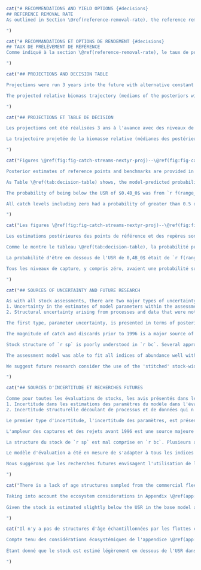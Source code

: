 ```r
cat("# RECOMMENDATIONS AND YIELD OPTIONS {#decisions}
## REFERENCE REMOVAL RATE
As outlined in Section \@ref(reference-removal-rate), the reference removal rate was calculated as the amount of constant catch taken each year for the long term to bring the relative spawning biomass to $0.4B_0$. The long-term annual catch calculated was `r f(f_bo_40$catch * 1000)` t. Table \@ref(tab:rate-table) gives the values including the associated instantaneous fishing mortality and annual exploitation rate values.

")
```

```r
cat("# RECOMMANDATIONS ET OPTIONS DE RENDEMENT {#decisions}
## TAUX DE PRÉLÈVEMENT DE RÉFÉRENCE
Comme indiqué à la section \@ref(reference-removal-rate), le taux de prélèvement de référence a été calculé comme la quantité de capture constante prélevée chaque année à long terme pour amener la biomasse reproductrice relative à $0,4B_0$. La capture annuelle à long terme calculée était `r f(f_bo_40$catch * 1000)` t. Le tableau \@ref(tab:rate-table) donne les valeurs, y compris les valeurs associées de mortalité par pêche instantanée et de taux d'exploitation annuel.

")
```

```r
cat("## PROJECTIONS AND DECISION TABLE

Projections were run 3 years into the future with alternative constant catch levels ranging from `r f(min(base_model$proj$tac.vec * 1000))` to `r f(max(base_model$proj$tac.vec * 1000))` t in 1,000 t increments for the years `r assess_yr`--`r assess_yr + base_model$proj$num.projyrs - 1`. Projected log recruitment deviations in the years `r assess_yr`--`r assess_yr + base_model$proj$num.projyrs - 1` were drawn randomly with replacement from the estimated 2010--2019 deviations (omitting the poorly estimated 2020 and 2021 deviations).

The projected relative biomass trajectory (medians of the posteriors with 95% CI) and a closeup view of it are shown in Figures \@ref(fig:fig-rel-biomass-proj) and \@ref(fig:fig-rel-biomass-proj-closeup) respectively. The 95% CI in the trajectory becomes larger the further into the future the projections are run. Using 10,000 t catch in 2024 as an example, the 95% CI for the 2025 biomass spans from `r f(lo_uncert_2025_catch_10, 3)` to `r f(hi_uncert_2025_catch_10, 3)`, which represents a range of `r f(diff_uncert_2025_catch_10, 3)`. This is almost twice the size of the difference between the USR and the LRP (0.2). The large amount of uncertainty should be taken into account when evaluating these projections.

")
```

```r
cat("## PROJECTIONS ET TABLE DE DÉCISION

Les projections ont été réalisées 3 ans à l'avance avec des niveaux de capture constants alternatifs allant de `r f(min(base_model$proj$tac.vec * 1000))` à `r f(max(base_model$proj$tac.vec * 1000))` t par incréments de 1 000 t pour les années `r assess_yr`--`r assess_yr + base_model$proj$num.projyrs - 1`. Les écarts logarithmiques de recrutement projetés pour les années `r assess_yr`--`r assess_yr + base_model$proj$num.projyrs - 1` ont été tirés au hasard avec remplacement à partir des écarts estimés pour la période 2010-2019 (en omettant les écarts mal estimés pour les années 2020 et 2021).

La trajectoire projetée de la biomasse relative (médianes des postérieures avec IC à 95 %) et une vue rapprochée de celle-ci sont présentées dans les figures \@ref(fig:fig-rel-biomass-proj) et \@ref(fig:fig-rel-biomass-proj-closeup) respectivement. L'IC à 95 % de la trajectoire est d'autant plus grand que les projections sont éloignées dans le temps. Si l'on prend l'exemple d'une capture de 10 000 tonnes en 2024, l'IC à 95 % pour la biomasse de 2025 s'étend de `r f(lo_uncert_2025_catch_10, 3)` à `r f(hi_uncert_2025_catch_10, 3)`, ce qui représente une fourchette de `r f(diff_uncert_2025_catch_10, 3)`. Cela représente presque le double de la différence entre l'USR et le LRP (0,2). La grande incertitude doit être prise en compte lors de l'évaluation de ces projections.

")
```

```r
cat("Figures \@ref(fig:fig-catch-streams-nextyr-proj)--\@ref(fig:fig-catch-streams-nextnextnextnextyr-proj) show the medians of the posterior, 50% CI and 95% CI for the relative spawning biomass in the projected years, for each catch stream applied. The $B_0$-base reference points are also shown along with a reference line for $0.35B_0$. These figures give another view of the medians and uncertainties shown in Figure \@ref(fig:fig-rel-biomass-proj), but with each figure representing one projected year only so that each posterior can be more clearly seen.

Posterior estimates of reference points and benchmarks are provided in Table \@ref(tab:reference-points-table). A decision table is presented showing predicted probabilities of undesirable states under the projected catch levels (Table \@ref(tab:decision-table)). An undesirable biomass-based performance measure is defined to occur when the projected spawning biomass is below the reference point or benchmark, e.g. the ratio `r paste0('$B_{', proj_yr, '}/B_\mathrm{ReferencePoint} < 1$')`. Probabilities in the decision tables are measured as the proportion of posterior samples that meet the above criteria.

As Table \@ref(tab:decision-table) shows, the model-predicted probability of the `r proj_yr` relative spawning biomass being below the `r assess_yr` relative spawning biomass ranged from `r prob_2023_2022_catch_0` under `r f(min(base_model$proj$tac.vec * 1000))` t of catch to `r prob_2023_2022_catch_15` under `r f(max(base_model$proj$tac.vec * 1000))` t of catch. The catch that is closest to 0.5 probability of the biomass declining from `r assess_yr` to `r proj_yr` while still being below 0.5 is `r f(catch_less_50_50 * 1000)` t, at a probability of `r val_less_50_50`.

The probability of being below the USR of $0.4B_0$ was from `r f(range_below_04bo[1], 3)` to `r f(range_below_04bo[2], 3)` over the range of catch levels considered; the probability of being below the LRP of $0.2B_0$ for the same catch range was from `r f(range_below_02bo[1], 3)` to `r f(range_below_02bo[2], 3)`.

All catch levels including zero had a probability of greater than 0.5 of the `r proj_yr` biomass being under the $0.4B_0$ reference point.

")
```

```r
cat("Les figures \@ref(fig:fig-catch-streams-nextyr-proj)--\@ref(fig:fig-catch-streams-nextnextnextnextyr-proj) montrent les médianes de la valeur postérieure, l'IC à 50 % et l'IC à 95 % pour la biomasse reproductrice relative dans les années projetées, pour chaque flux de capture appliqué. Les points de référence de la base $B_0$ sont également indiqués, ainsi qu'une ligne de référence pour 0,35B_0$. Ces figures donnent un autre aperçu des médianes et des incertitudes présentées dans la figure \@ref(fig:fig-rel-biomass-proj), mais chaque figure ne représente qu'une seule année projetée, de sorte que chaque postérieur peut être vu plus clairement.

Les estimations postérieures des points de référence et des repères sont fournies dans le tableau \@ref(tab:reference-points-table). Une table de décision est présentée, montrant les probabilités prédites d'états indésirables dans le cadre des niveaux de capture projetés (Tableau \@ref(tab:decision-table)). Une mesure de performance indésirable basée sur la biomasse est définie comme se produisant lorsque la biomasse reproductrice projetée est inférieure au point de référence, par exemple le ratio `r paste0('$B_{', proj_yr, '}/B_\mathrm{ReferencePoint} < 1$')`. Les probabilités dans les tables de décision sont mesurées comme la proportion d'échantillons postérieurs qui répondent aux critères ci-dessus.

Comme le montre le tableau \@ref(tab:decision-table), la probabilité prédite par le modèle que la biomasse de frai relative `r proj_yr` soit inférieure à la biomasse de frai relative `r assess_yr` était comprise entre `r prob_2023_2022_catch_0` et `r f(min(base_model$proj$tac.vec * 1000))` t de capture à `r prob_2023_2022_catch_15` sous `r f(max(base_model$proj$tac.vec * 1000))` t de capture. La prise qui est la plus proche de la probabilité de 0,5 que la biomasse diminue de `r assess_yr` à `r proj_yr` tout en restant en dessous de 0,5 est `r f(catch_less_50_50 * 1000)` t, à une probabilité de `r val_less_50_50`.

La probabilité d'être en dessous de l'USR de 0,4B_0$ était de `r f(range_below_04bo[1], 3)` à `r f(range_below_04bo[2], 3)` sur la gamme des niveaux de capture considérés ; la probabilité d'être en dessous du LRP de 0,2B_0$ pour la même gamme de capture était de `r f(range_below_02bo[1], 3)` à `r f(range_below_02bo[2], 3)`.

Tous les niveaux de capture, y compris zéro, avaient une probabilité supérieure à 0,5 que la biomasse `r proj_yr` soit inférieure au point de référence 0,4B_0$.

")
```

```r
cat("## SOURCES OF UNCERTAINTY AND FUTURE RESEARCH

As with all stock assessments, there are two major types of uncertainty in the advice presented in this document:
1. Uncertainty in the estimates of model parameters within the assessment
2. Structural uncertainty arising from processes and data that were not included in the assessment

The first type, parameter uncertainty, is presented in terms of posterior credible intervals for parameters and state variables such as biomass, recruitment, and fishing mortality. This uncertainty was captured in the decision tables and was further explored using sensitivity analyses.

The magnitude of catch and discards prior to 1996 is a major source of structural uncertainty in this assessment. As discussed in Section \@ref(sec:catch-data), all catch data prior to 1996 were omitted from this assessment on the recommendation of industry advisors and Technical Working Group, as was done in the `r la`. `r sp` is known to have been discarded at sea in large quantities due to proteolysis of the flesh if catches were not landed and frozen quickly after capture. Applications of ratio estimators or models to estimate historical discard rates were rejected as analytical tools due to discarding of whole tows and changes to discarding behaviour over time.

Stock structure of `r sp` is poorly understood in `r bc`. Several approaches are available to improve understanding of stock structure including genetic analysis, analysis of otolith microchemistry, and analysis of life-history traits such as growth and maturity. `r sp` is managed as a coast-wide stock. If there are distinct stocks within `r bc` waters, there may be risks associated with taking a large proportion of the TAC from one area. In particular, the less steep decline in the `r qcs` compared to the declines seen in the other survey indexes raises questions about stock structure.

The assessment model was able to fit all indices of abundance well with the possible exception of the `r qcs`. Although the index has declined since 2015 (and in particular in 2021 after the initial Technical Working Group meetings), the decline has been somewhat less pronounced than the other surveys or the `r dcpue`. We attempted to better fit the `r qcs` with survey-specific time-varying selectivity, but we were unable to obtain satisfactory estimates of selectivity and MCMC diagnostics on this model and so used time-invariant selectivity in the base model. It is possible Queen Charlotte Sound represents a nursery ground for `r sp` or factors affecting local distribution or movement (such as environmental conditions) have resulted in a moderately different index pattern in the `r qcs` compared to the other surveys. Overall, the congruence between the coast-wide 'stitched' synoptic survey and the `r dcpue` give us some confidence that both data sources are capturing underlying biomass dynamics.

We suggest future research consider the use of the 'stitched' stock-wide geostatistical index as a replacement for considering each of the synoptic surveys as independent samples from the same overall stock (sometimes with different selectivities). The distinct age composition data precluded us from doing that in this assessment, but future research could consider the impact of considering these composition data as independent samples from the same overall stock (perhaps with area and density expansion) or standardizing these data as well with a similar multivariate geostatistical model.

")
```

```r
cat("## SOURCES D'INCERTITUDE ET RECHERCHES FUTURES

Comme pour toutes les évaluations de stocks, les avis présentés dans le présent document comportent deux grands types d'incertitude :
1. Incertitude dans les estimations des paramètres du modèle dans l'évaluation
2. Incertitude structurelle découlant de processus et de données qui n'ont pas été inclus dans l'évaluation.

Le premier type d'incertitude, l'incertitude des paramètres, est présenté en termes d'intervalles crédibles postérieurs pour les paramètres et les variables d'état telles que la biomasse, le recrutement et la mortalité par pêche. Cette incertitude a été prise en compte dans les tables de décision et a été explorée plus avant à l'aide d'analyses de sensibilité.

L'ampleur des captures et des rejets avant 1996 est une source majeure d'incertitude structurelle dans cette évaluation. Comme indiqué à la section \@ref(sec:catch-data), toutes les données de capture antérieures à 1996 ont été omises de cette évaluation sur recommandation des conseillers du secteur et du groupe de travail technique, comme cela a été fait dans le cas de `r la`. On sait que le `r sp` a été rejeté en mer en grandes quantités en raison de la protéolyse de la chair si les captures n'étaient pas débarquées et congelées rapidement après la capture. Les applications d'estimateurs de ratios ou de modèles pour estimer les taux de rejets historiques ont été rejetées en tant qu'outils analytiques en raison des rejets de traits entiers et des changements de comportement en matière de rejets au fil du temps.

La structure du stock de `r sp` est mal comprise en `r bc`. Plusieurs approches sont disponibles pour améliorer la compréhension de la structure du stock, y compris l'analyse génétique, l'analyse de la microchimie des otolithes et l'analyse des traits du cycle de vie tels que la croissance et la maturité. `r sp` est géré comme un stock couvrant l'ensemble de la côte. S'il existe des stocks distincts dans les eaux de la CB, le fait de prélever une grande partie du TAC dans une zone peut présenter des risques. En particulier, le déclin moins prononcé du `r qcs` par rapport aux déclins observés dans les autres indices d'enquête soulève des questions sur la structure du stock.

Le modèle d'évaluation a été en mesure de s'adapter à tous les indices d'abondance, à l'exception peut-être du `r qcs`. Bien que l'indice ait diminué depuis 2015 (et en particulier en 2021 après les premières réunions du groupe de travail technique), le déclin a été un peu moins prononcé que pour les autres enquêtes ou le `r dcpue`. Nous avons tenté de mieux ajuster le `r qcs` avec une sélectivité variable dans le temps spécifique à l'enquête, mais nous n'avons pas été en mesure d'obtenir des estimations satisfaisantes de la sélectivité et des diagnostics MCMC sur ce modèle et nous avons donc utilisé une sélectivité invariante dans le temps dans le modèle de base. Il est possible que le détroit de la Reine-Charlotte représente une zone d'alevinage pour les `r sp` ou que des facteurs affectant la distribution locale ou les mouvements (tels que les conditions environnementales) aient entraîné un modèle d'indice modérément différent dans les `r qcs` par rapport aux autres relevés. Dans l'ensemble, la concordance entre l'étude synoptique 'cousue' sur l'ensemble de la côte et le `r dcpue` nous permet de croire que les deux sources de données capturent la dynamique sous-jacente de la biomasse.

Nous suggérons que les recherches futures envisagent l'utilisation de l'indice géostatistique 'recousu' pour l'ensemble du stock en remplacement de la prise en compte de chacune des campagnes synoptiques comme des échantillons indépendants du même stock global (parfois avec des sélectivités différentes). Les données distinctes sur la composition par âge nous ont empêchés de le faire dans cette évaluation, mais les recherches futures pourraient envisager l'impact de la prise en compte de ces données sur la composition comme des échantillons indépendants du même stock global (peut-être avec une expansion de la zone et de la densité) ou de la normalisation de ces données avec un modèle géostatistique multivarié similaire.

")
```

```r
cat("There is a lack of age structures sampled from the commercial fleets from 2020 onwards. This would have had a minimal effect on this assessment given the last year of data was 2021. However, this may have an increasingly large impact on the assessment in terms of estimating selectivity, recruitment, and tracking age-cohorts within the composition data. Retrospective analyses could be conducted excluding existing commercial age data to partially evaluate this impact. Simulation analyses, possibly including closed-loop simulation, could also evaluate this impact. However, we think it is reasonable to assume that some level of continued age structure sampling from the commercial fleet will be important to this assessment going forward.

Taking into account the ecosystem considerations in Appendix \@ref(app:eco) and known biology of `r sp`, there are no clear indications that current environmental conditions should modify the catch advice in this assessment. Future research could evaluate incorporating environmental variables into the `r sp` stock advice more explicitly. It is not clear what mechanism this should entail, although options may include linking environmental indices to natural mortality or recruitment processes [e.g., @wham]. Other options would include adjusting target fishing mortality based on ecosystem modelling [@howell2021] or through closed-loop simulation that aims to find management procedures that are robust to uncertainties about future environmental conditions [e.g., @anderson2020gfmp].
  
Given the stock is estimated slightly below the USR in the base model and close to the LRP under one sensitivity model with higher recruitment variation, as well as declining estimated spawning stock biomass, declining survey indices, and declining estimated recruitment, it is suggested that this stock assessment be updated with new data on a relatively short interval. We suggest an appropriate interval would be two years once one additional survey will have been conducted for each subregion and new commercial biological samples will hopefully be available for aging.

")
```

```r
cat("Il n'y a pas de structures d'âge échantillonnées par les flottes commerciales à partir de 2020. Cela n'aurait eu qu'un effet minime sur cette évaluation étant donné que la dernière année de données était 2021. Toutefois, cela pourrait avoir un impact de plus en plus important sur l'évaluation en termes d'estimation de la sélectivité, du recrutement et du suivi des cohortes d'âge dans les données de composition. Des analyses rétrospectives pourraient être menées en excluant les données commerciales existantes sur l'âge afin d'évaluer partiellement cet impact. Des analyses de simulation, comprenant éventuellement une simulation en boucle fermée, pourraient également évaluer cet impact. Cependant, nous pensons qu'il est raisonnable de supposer qu'un certain niveau d'échantillonnage continu de la structure d'âge de la flotte commerciale sera important pour cette évaluation à l'avenir.

Compte tenu des considérations écosystémiques de l'appendice \@ref(app:eco) et de la biologie connue de `r sp`, rien n'indique clairement que les conditions environnementales actuelles devraient modifier l'avis sur les captures dans cette évaluation. Les recherches futures pourraient évaluer l'incorporation de variables environnementales dans l'avis sur le stock de `r sp` de manière plus explicite. Le mécanisme à mettre en œuvre n'est pas clair, bien que les options puissent inclure l'établissement d'un lien entre les indices environnementaux et les processus de mortalité naturelle ou de recrutement [par exemple, @wham]. D'autres options pourraient inclure l'ajustement de la mortalité par pêche cible sur la base de la modélisation de l'écosystème [@howell2021] ou par le biais d'une simulation en boucle fermée qui vise à trouver des procédures de gestion qui sont robustes aux incertitudes sur les conditions environnementales futures [par exemple, @anderson2020gfmp].
  
Étant donné que le stock est estimé légèrement en dessous de l'USR dans le modèle de base et proche du PRL dans un modèle de sensibilité avec une plus grande variation du recrutement, ainsi qu'une biomasse estimée du stock reproducteur en baisse, des indices de relevés en baisse et un recrutement estimé en baisse, il est suggéré que cette évaluation du stock soit mise à jour avec de nouvelles données sur un intervalle relativement court. Nous suggérons un intervalle approprié de deux ans, une fois qu'une étude supplémentaire aura été réalisée pour chaque sous-région et que de nouveaux échantillons biologiques commerciaux seront, espérons-le, disponibles pour le vieillissement.

")
```
